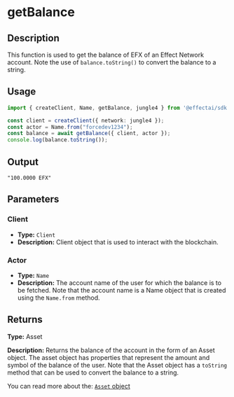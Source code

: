 # getBalance

## Description

This function is used to get the balance of EFX of an Effect Network account.
Note the use of `balance.toString()` to convert the balance to a string.

## Usage

```ts
import { createClient, Name, getBalance, jungle4 } from '@effectai/sdk';

const client = createClient({ network: jungle4 });
const actor = Name.from("forcedev1234");
const balance = await getBalance({ client, actor });
console.log(balance.toString());
```

## Output

```
"100.0000 EFX"
```
## Parameters

### Client
- **Type:** `Client`
- **Description:** Client object that is used to interact with the blockchain.

### Actor

- **Type:** `Name`
- **Description:** 
The account name of the user for which the balance is to be fetched. 
Note that the account name is a Name object that is created using the `Name.from` method.

## Returns

**Type:**  Asset

**Description:** 
Returns the balance of the account in the form of an Asset object.
The asset object has properties that represent the amount and symbol of the balance of the user.
Note that the Asset object has a `toString` method that can be used to convert the balance to a string.

You can read more about the: [`Asset` object](/docs/glossary/asset)

